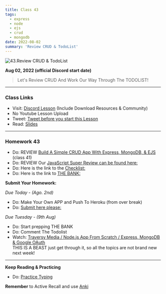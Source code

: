 ```yaml
---
title: Class 43
tags:
  - express
  - node
  - ejs
  - crud
  - mongodb
date: 2022-08-02
summary: 'Review CRUD & TodoList'
---
```


![43.Review CRUD & TodoList](https://cdn.hashnode.com/res/hashnode/image/upload/v1676722739565/UiJjWPNNq.png?auto=compress)

**Aug 02, 2022 (official Discord start date)**

> Let's Review CRUD And Work Our Way Through The TODOLIST!

<hr />

### Class Links

- Visit: [Discord Lesson](https://discord.com/channels/735923219315425401/738891289071714388/1004139410129965187) (Include Download Resources & Community)
- No Youtube Lesson Upload
- Tweet: [Tweet before you start this Lesson](https://twitter.com/leonnoel/status/1554580351984422912)
- Read: [Slides](https://slides.com/leonnoel/100devs2-todo-list)

<hr />

### Homework 43

- Do: REVIEW [Build A Simple CRUD App With Express, MongoDB, & EJS](https://youtu.be/LHf_STV_rLE) (class 41)
- Do: REVIEW Our [JavaScript Super Review can be found here:](https://youtu.be/1sRJYuaqoiI)
- Do: Here is the link to the [Checklist:](https://docs.google.com/document/d/1L2vTX3qvLhoGHeG5cVD2ljCfRGr1uJ_Gf-hNZj9KzTg)
- Do: Here is the link to [THE BANK:](https://docs.google.com/document/d/1p7DhCsLOMMybYfePWLlD1-_8KU20zkBoArH4pnW1o3c)

**Submit Your Homework:**

_Due Today - (Ago. 2nd)_

- Do: Make Your Own APP and Push To Heroku (from over break)
- Do: [Submit here please:](https://github.com/100devs/simple-express-app-submission)

_Due Tuesday - (9th Aug)_

- Do: Start prepping THE BANK
- Do: Comment The Todolist
- Watch: [Traversy Media / Node.js App From Scratch / Express, MongoDB & Google OAuth](https://youtu.be/SBvmnHTQIPY) <br /> THIS IS A BEAST just get through it, so all the topics are not brand new next week!

<hr />

**Keep Reading & Practicing**

- Do: [Practice Typing](https://www.keybr.com/)

**Remember** to Active Recall and use [Anki](https://apps.ankiweb.net/)
